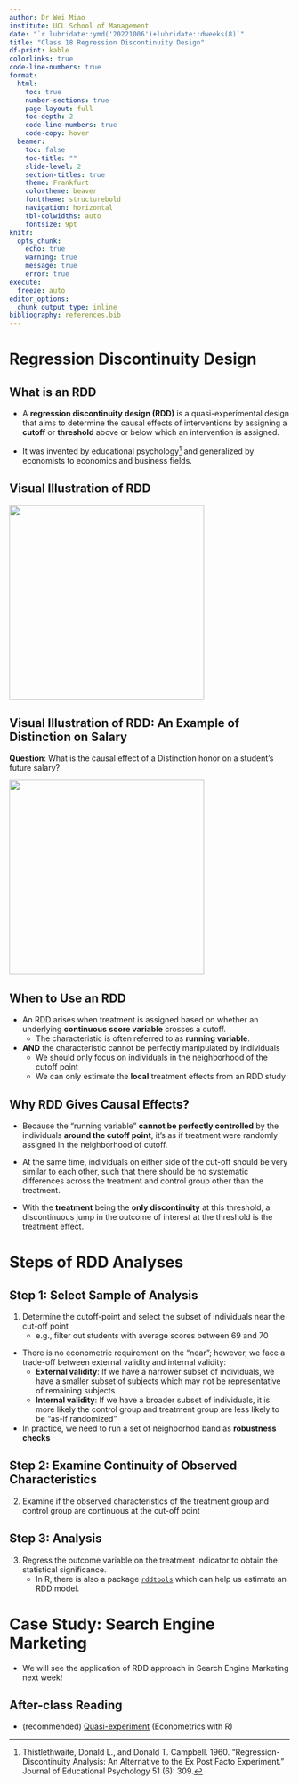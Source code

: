 ```yaml
---
author: Dr Wei Miao
institute: UCL School of Management
date: "`r lubridate::ymd('20221006')+lubridate::dweeks(8)`"
title: "Class 18 Regression Discontinuity Design"
df-print: kable
colorlinks: true
code-line-numbers: true
format:
  html: 
    toc: true
    number-sections: true
    page-layout: full
    toc-depth: 2
    code-line-numbers: true
    code-copy: hover
  beamer: 
    toc: false
    toc-title: ""
    slide-level: 2
    section-titles: true
    theme: Frankfurt
    colortheme: beaver
    fonttheme: structurebold
    navigation: horizontal
    tbl-colwidths: auto
    fontsize: 9pt
knitr:
  opts_chunk:
    echo: true
    warning: true
    message: true
    error: true
execute: 
  freeze: auto
editor_options: 
  chunk_output_type: inline
bibliography: references.bib
---
```


# Regression Discontinuity Design

## What is an RDD

-   A **regression discontinuity design (RDD)** is a quasi-experimental design that aims to determine the causal effects of interventions by assigning a **cutoff** or **threshold** above or below which an intervention is assigned.

-   It was invented by educational psychology[^1] and generalized by economists to economics and business fields.

[^1]: Thistlethwaite, Donald L., and Donald T. Campbell. 1960. "Regression-Discontinuity Analysis: An Alternative to the Ex Post Facto Experiment." Journal of Educational Psychology 51 (6): 309.

## Visual Illustration of RDD

![](images/RDD.png){fig-align="center" width="350"}

## Visual Illustration of RDD: An Example of Distinction on Salary

**Question**: What is the causal effect of a Distinction honor on a student's future salary?

![](images/RDDExample.png){fig-align="center" width="350"}

## When to Use an RDD

-   An RDD arises when treatment is assigned based on whether an underlying **continuous** **score variable** crosses a cutoff.
    -   The characteristic is often referred to as **running variable**.
-   **AND** the characteristic cannot be perfectly manipulated by individuals
    -   We should only focus on individuals in the neighborhood of the cutoff point
    -   We can only estimate the **local** treatment effects from an RDD study

## Why RDD Gives Causal Effects?

-   Because the "running variable" **cannot be perfectly controlled** by the individuals **around the cutoff point**, it's as if treatment were randomly assigned in the neighborhood of cutoff.

-   At the same time, individuals on either side of the cut-off should be very similar to each other, such that there should be no systematic differences across the treatment and control group other than the treatment.

-   With the **treatment** being the **only discontinuity** at this threshold, a discontinuous jump in the outcome of interest at the threshold is the treatment effect.

# Steps of RDD Analyses

## Step 1: Select Sample of Analysis

1.  Determine the cutoff-point and select the subset of individuals near the cut-off point
    -   e.g., filter out students with average scores between 69 and 70

-   There is no econometric requirement on the "near"; however, we face a trade-off between external validity and internal validity:
    -   **External validity**: If we have a narrower subset of individuals, we have a smaller subset of subjects which may not be representative of remaining subjects
    -   **Internal validity**: If we have a broader subset of individuals, it is more likely the control group and treatment group are less likely to be "as-if randomized"
-   In practice, we need to run a set of neighborhod band as **robustness checks**

## Step 2: Examine Continuity of Observed Characteristics

2.  Examine if the observed characteristics of the treatment group and control group are continuous at the cut-off point

## Step 3: Analysis

3.  Regress the outcome variable on the treatment indicator to obtain the statistical significance.
    - In R, there is also a package [`rddtools`](http://qua.st/rddtools/) which can help us estimate an RDD model.

# Case Study: Search Engine Marketing

-   We will see the application of RDD approach in Search Engine Marketing next week!

## After-class Reading

-   (recommended) [Quasi-experiment](https://www.econometrics-with-r.org/13-4-quasi-experiments.html) (Econometrics with R)
